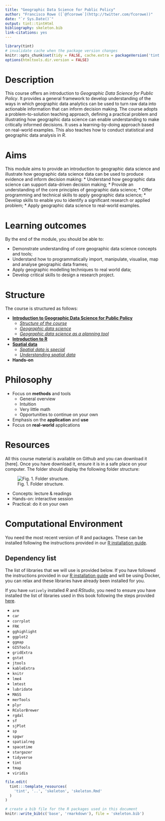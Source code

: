 ```yaml
---
title: "Geographic Data Science for Public Policy"
author: "Francisco Rowe ([`@fcorowe`](http://twitter.com/fcorowe))"
date: "`r Sys.Date()`"
output: tint::tintHtml
bibliography: skeleton.bib
link-citations: yes
---
```


```r
library(tint)
# invalidate cache when the package version changes
knitr::opts_chunk$set(tidy = FALSE, cache.extra = packageVersion('tint'))
options(htmltools.dir.version = FALSE)
```

# Description

This course offers an introduction to *Geographic Data Science for Public Policy*. It provides a general framework to develop understanding of the ways in which geographic data analytics can be used to turn raw data into actionable information that can inform decision making. The course adopts a problem-to-solution teaching approach, defining a practical problem and illustrating how geographic data science can enable understanding to make critically informed decisions. It uses a learning-by-doing approach based on real-world examples. This also teaches how to conduct statistical and geographic data analysis in *R*. 

# Aims

This module aims to provide an introduction to geographic data science and illustrate how geographic data science  data can be used to produce evidence and inform decision making:
* Understand how geographic data science can support data-driven decision making;
* Provide an understanding of the core principles of geographic data science;
* Offer programming and technical skills to apply geographic data science;
* Develop skills to enable you to identify a significant research or applied problem;
* Apply geographic data science to real-world examples.

# Learning outcomes

By the end of the module, you should be able to:

* Demonstrate understanding of core geographic data science concepts and tools;
* Understand how to programmatically import, manipulate, visualise, map and analyse geographic data frames;
* Apply geographic modelling techniques to real world data;
* Develop critical skills to design a research project.

# Structure

The course is structured as follows:

* [**Introduction to Geographic Data Science for Public Policy**](index.html)  
  - [*Structure of the course*](index.html)
  - [*Geographic data science*](01b-gds.html)
  - [*Geographic data science as a planning tool*](01c-gds_as_tool.html)  
* [**Introduction to R**](02-introR.html)
* [**Spatial data**](03a-spatial-data.html)  
  - [*Spatial data is special*](03a-spatial-data.html)
  - [*Understanding spatial data*](03b-spatial-data.html)
* **Hands-on** 

# Philosophy

* Focus on **methods** and tools
  - General overview
  - Intuition
  - Very little math 
  - Opportunities to continue on your own
* Emphasis on the **application** and **use**
* Focus on **real-world** applications

# Resources

All this course material is available on Github and you can download it [here]. Once you have download it, ensure it is in a safe place on your computer. The folder should display the following folder structure:

![Fig. 1. Folder structure.](./figs/folder_str.png)



* Concepts: lecture & readings
* Hands-on: interactive session
* Practical: do it on your own

# Computational Environment

You need the most recent version of R and packages. These can be installed following the instructions provided in our [R installation guide](https://gdsl-ul.github.io/r_install/).

## Dependency list

The list of libraries that we will use is provided below. If you have followed the instructions provided in our [R installation guide](https://gdsl-ul.github.io/r_install/) and will be using Docker, you can relax and these libraries have already been installed for you. 

If you have `natively` installed *R* and *RStudio*, you need to ensure you have installed the list of libraries used in this book following the steps provided [here](https://gdsl-ul.github.io/r_install/otherWin.html#install-packages).

* `arm`
* `car`
* `corrplot`
* `FRK`
* `gghighlight`
* `ggplot2`
* `ggmap`
* `GISTools`
* `gridExtra`
* `gstat`
* `jtools`
* `kableExtra`
* `knitr`
* `lme4`
* `lmtest`
* `lubridate`
* `MASS`
* `merTools`
* `plyr`
* `RColorBrewer`
* `rgdal`
* `sf`
* `sjPlot`
* `sp`
* `spgwr`
* `spatialreg`
* `spacetime`
* `stargazer`
* `tidyverse`
* `tint`
* `tmap`
* `viridis`


```r
file.edit(
  tint:::template_resources(
    'tint', '..', 'skeleton', 'skeleton.Rmd'
  )
)
```

```r
# create a bib file for the R packages used in this document
knitr::write_bib(c('base', 'rmarkdown'), file = 'skeleton.bib')
```